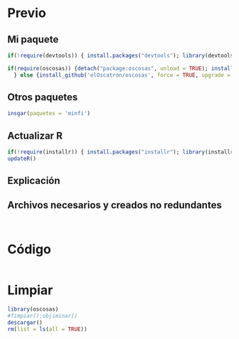 # Previo
## Mi paquete
```r
if(!require(devtools)) { install.packages("devtools"); library(devtools) }

if(require(oscosas)) {detach("package:oscosas", unload = TRUE); install_github('elOscatron/oscosas', force = TRUE, upgrade = FALSE); library(oscosas)
  } else {install_github('elOscatron/oscosas', force = TRUE, upgrade = TRUE); library(oscosas)}
```

## Otros paquetes
```r
insgar(paquetes = 'minfi')
```

## Actualizar R
```r
if(!require(installr)) { install.packages("installr"); library(installr) }
updateR()
```

## Explicación

## Archivos necesarios y creados no redundantes
```r

```


```r

```


# Código
```r

```


# Limpiar
```r
library(oscosas)
#fimpiar();objiminar()
descargar()
rm(list = ls(all = TRUE))
```


